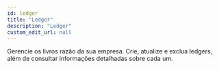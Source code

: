 ```yaml
---
id: ledger
title: "Ledger"
description: "Ledger"
custom_edit_url: null
---
```




Gerencie os livros razão da sua empresa. Crie, atualize e exclua ledgers, além de consultar informações detalhadas sobre cada um.



